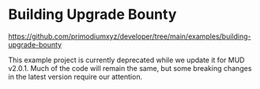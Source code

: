 # Building Upgrade Bounty

https://github.com/primodiumxyz/developer/tree/main/examples/building-upgrade-bounty

This example project is currently deprecated while we update it for MUD v2.0.1.  Much of the code will remain the same, but some breaking changes in the latest version require our attention.